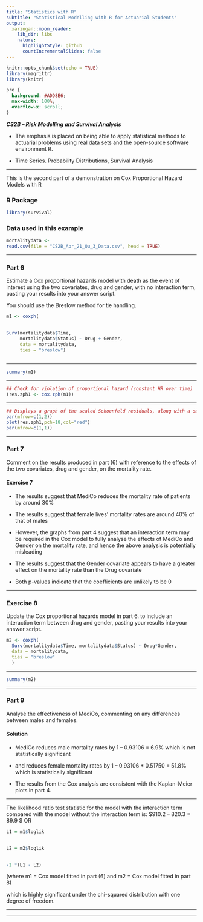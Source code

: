 ```yaml
---
title: "Statistics with R"
subtitle: "Statistical Modelling with R for Actuarial Students"
output:
  xaringan::moon_reader:
    lib_dir: libs
    nature:
      highlightStyle: github
      countIncrementalSlides: false
---
```


```r
knitr::opts_chunk$set(echo = TRUE)
library(magrittr)
library(knitr)


```

```css
pre {
  background: #ADD8E6;
  max-width: 100%;
  overflow-x: scroll;
}
```

***CS2B – Risk Modelling and Survival Analysis ***


* The emphasis is placed on being able to apply statistical methods to actuarial problems using real data sets and the open-source software environment R. 

* Time Series. Probability Distributions, Survival Analysis

---

This is the second part of a demonstration on Cox Proportional Hazard Models with R

### R Package

```r
library(survival)
```

### Data used in this example

```r
mortalitydata <- 
read.csv(file = "CS2B_Apr_21_Qu_3_Data.csv", head = TRUE)
```



---

### Part 6

Estimate a Cox proportional hazards model with death as the event of interest 
using the two covariates, drug and gender, with no interaction term, pasting 
your results into your answer script.

You should use the Breslow method for tie handling. 



```r
m1 <- coxph( 
 

Surv(mortalitydata$Time, 
     mortalitydata$Status) ~ Drug + Gender, 
     data = mortalitydata, 
     ties = "breslow") 
 
```

---


```r
summary(m1)
```

---


```r
## Check for violation of proportional hazard (constant HR over time)
(res.zph1 <- cox.zph(m1))
```
---

```r
## Displays a graph of the scaled Schoenfeld residuals, along with a smooth curve.
par(mfrow=c(1,2))
plot(res.zph1,pch=18,col="red")
par(mfrow=c(1,1))
```

---

### Part 7

Comment on the results produced in part (6) with reference to the effects of 
the two covariates, drug and gender, on the mortality rate. 



#### Exercise 7

* The results suggest that MediCo reduces the mortality rate of patients by around 30% 
 
* The results suggest that female lives’ mortality rates are around 40% of that of males 
 

* However, the graphs from part 4 suggest that an interaction term may be required in the 
Cox model to fully analyse the effects of MediCo and Gender on the mortality rate, and 
hence the above analysis is potentially misleading 
 

* The results suggest that the Gender covariate appears to have a greater effect on the mortality 
rate than the Drug covariate 
 

* Both p-values indicate that the coefficients are unlikely to be 0 
 
---


### Exercise 8

Update the Cox proportional hazards model in part 6. to include an 
interaction term between drug and gender, pasting your results into your 
answer script. 


```r
m2 <- coxph( 
  Surv(mortalitydata$Time, mortalitydata$Status) ~ Drug*Gender, 
  data = mortalitydata, 
  ties = "breslow"
  ) 
```

---

```r
summary(m2)
```

 
---

### Part 9

Analyse the effectiveness of MediCo, commenting on any differences between 
males and females. 

#### Solution 

* MediCo reduces male mortality rates by 1 – 0.93106 = 6.9% which is not statistically significant 
 

* and reduces female mortality rates by 1 – 0.93106 * 0.51750 = 51.8% which is statistically significant 
 

* The results from the Cox analysis are consistent with the Kaplan–Meier plots in part 4.

---

The likelihood ratio test statistic for the model with the interaction term compared with the 
model without the interaction term is: 
$910.2 – 820.3 = 89.9 $
OR 

```r
L1 = m1$loglik
 

L2 = m2$loglik
 

-2 *(L1 - L2)
```
 
(where m1 = Cox model fitted in part (6) and m2 = Cox model fitted in part 8)

which is highly significant under the chi-squared distribution with one degree of freedom.

 

---

---